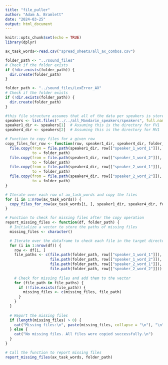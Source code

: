 ```yaml
---
title: "file_puller"
author: "Adam A. Bramlett"
date: "2024-03-25"
output: html_document
---
```


```r
knitr::opts_chunk$set(echo = TRUE)
library(dplyr)
```

```r
ax_task_words<-read.csv("spread_sheets/all_ax_combos.csv")

folder_path <- "../sound_files"
# Check if the folder exists
if (!dir.exists(folder_path)) {
  dir.create(folder_path)
}

folder_path <- "../sound_files/LexError_AX"
# Check if the folder exists
if (!dir.exists(folder_path)) {
  dir.create(folder_path)
}

#this file structure assumes that all of the data per speakers is stored by speaker
speakers <- list.files("../../all_Mandarin_speakers/speakers", full.names=TRUE)
speaker1_dir <- speakers[1]  # Assuming this is the directory for FV1
speaker4_dir <- speakers[2]  # Assuming this is the directory for MV1

# Function to copy files for a given row
copy_files_for_row <- function(row, speaker1_dir, speaker4_dir, folder_path) {
  file.copy(from = file.path(speaker1_dir, row[["speaker_1_word_1"]]),
            to = folder_path)
  file.copy(from = file.path(speaker1_dir, row[["speaker_1_word_2"]]),
            to = folder_path)
  file.copy(from = file.path(speaker4_dir, row[["speaker_2_word_1"]]),
            to = folder_path)
  file.copy(from = file.path(speaker4_dir, row[["speaker_2_word_2"]]),
            to = folder_path)
}

# Iterate over each row of ax_task_words and copy the files
for (i in 1:nrow(ax_task_words)) {
  copy_files_for_row(ax_task_words[i, ], speaker1_dir, speaker4_dir, folder_path)
}
```

```r
# Function to check for missing files after the copy operation
report_missing_files <- function(df, folder_path) {
  # Initialize a vector to store the paths of missing files
  missing_files <- character()

  # Iterate over the dataframe to check each file in the target directory
  for (i in 1:nrow(df)) {
    row <- df[i, ]
    file_paths <- c(file.path(folder_path, row[["speaker_1_word_1"]]),
                    file.path(folder_path, row[["speaker_1_word_2"]]),
                    file.path(folder_path, row[["speaker_2_word_1"]]),
                    file.path(folder_path, row[["speaker_2_word_2"]]))
                    
    # Check for missing files and add them to the vector
    for (file_path in file_paths) {
      if (!file.exists(file_path)) {
        missing_files <- c(missing_files, file_path)
      }
    }
  }
  
  # Report the missing files
  if (length(missing_files) > 0) {
    cat("Missing files:\n", paste(missing_files, collapse = "\n"), "\n")
  } else {
    cat("No missing files. All files were copied successfully.\n")
  }
}

# Call the function to report missing files
report_missing_files(ax_task_words, folder_path)
```


